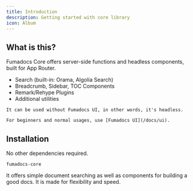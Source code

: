 ```yaml
---
title: Introduction
description: Getting started with core library
icon: Album
---
```


## What is this?

Fumadocs Core offers server-side functions and headless components, built for App Router.

- Search (built-in: Orama, Algolia Search)
- Breadcrumb, Sidebar, TOC Components
- Remark/Rehype Plugins
- Additional utilities

<Callout title="Tip">

    It can be used without Fumadocs UI, in other words, it's headless.

    For beginners and normal usages, use [Fumadocs UI](/docs/ui).

</Callout>

## Installation

No other dependencies required.

```package-install
fumadocs-core
```

It offers simple document searching as well as components for building a
good docs. It is made for flexibility and speed.

<Cards>

<Card
  title="Breadcrumb"
  href="/docs/headless/components/breadcrumb"
  description="The navigation component at the top of screen"
/>

<Card
  title="TOC"
  href="/docs/headless/components/toc"
  description="A Table of Contents with active anchor observer"
/>

<Card
  title="Sidebar"
  href="/docs/headless/components/sidebar"
  description="The navigation bar at aside of viewport"
/>

<Card
  title="Search"
  href="/docs/headless/search"
  description="Implement document searching"
/>

</Cards>
